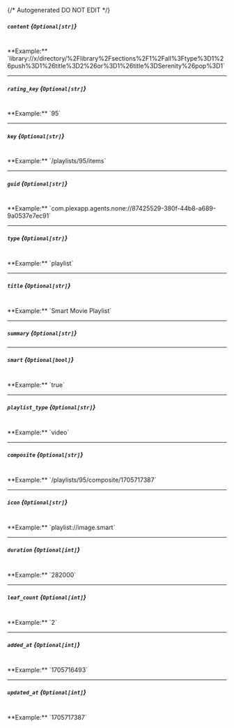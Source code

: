 {/* Autogenerated DO NOT EDIT  */}
##### `content` *{`Optional[str]`}*
<br/>
**Example:** `library://x/directory/%2Flibrary%2Fsections%2F1%2Fall%3Ftype%3D1%26push%3D1%26title%3D2%26or%3D1%26title%3DSerenity%26pop%3D1`

---
##### `rating_key` *{`Optional[str]`}*
<br/>
**Example:** `95`

---
##### `key` *{`Optional[str]`}*
<br/>
**Example:** `/playlists/95/items`

---
##### `guid` *{`Optional[str]`}*
<br/>
**Example:** `com.plexapp.agents.none://87425529-380f-44b8-a689-9a0537e7ec91`

---
##### `type` *{`Optional[str]`}*
<br/>
**Example:** `playlist`

---
##### `title` *{`Optional[str]`}*
<br/>
**Example:** `Smart Movie Playlist`

---
##### `summary` *{`Optional[str]`}*

---
##### `smart` *{`Optional[bool]`}*
<br/>
**Example:** `true`

---
##### `playlist_type` *{`Optional[str]`}*
<br/>
**Example:** `video`

---
##### `composite` *{`Optional[str]`}*
<br/>
**Example:** `/playlists/95/composite/1705717387`

---
##### `icon` *{`Optional[str]`}*
<br/>
**Example:** `playlist://image.smart`

---
##### `duration` *{`Optional[int]`}*
<br/>
**Example:** `282000`

---
##### `leaf_count` *{`Optional[int]`}*
<br/>
**Example:** `2`

---
##### `added_at` *{`Optional[int]`}*
<br/>
**Example:** `1705716493`

---
##### `updated_at` *{`Optional[int]`}*
<br/>
**Example:** `1705717387`


